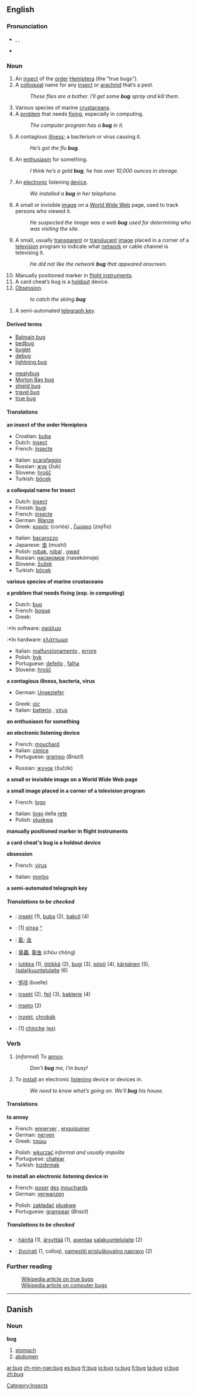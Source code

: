 {{see|Bug}}

==English==
{{wikipedia}}

===Pronunciation===
*{{AHD|bŭg}}, {{IPA|/bʌɡ/}}, {{SAMPA|/bVg/}}
*{{audio|en-us-bug.ogg|Audio (US)}}
*:{{IPAchar|[[Rhymes:English:-ʌɡ|Rhymes: -ʌɡ]]}}

===Noun===
{{en-noun}}

# An [[insect]] of the [[order]] [[Hemiptera]] (the "true bugs").
# A [[colloquial]] name for any [[insect]] or [[arachnid]] that’s a pest.
#: ''These flies are a bother. I’ll get some '''bug''' spray and kill them.''
# Various species of marine [[crustacean]]s.
# A [[problem]] that needs [[fixing]], especially in computing.
#: ''The computer program has a '''bug''' in it.''
# A contagious [[illness]]; a bacterium or virus causing it.
#: ''He’s got the flu '''bug'''.''
# An [[enthusiasm]] for something.
#: ''I think he’s a gold '''bug''', he has over 10,000 ounces in storage.''
# An [[electronic]] listening [[device]].
#: ''We installed a '''bug''' in her telephone.''
# A small or invisible [[image]] on a [[World Wide Web]] page, used to track persons who viewed it.
#: ''He suspected the image was a web '''bug''' used for determining who was visiting the site.''
# A small, usually [[transparent]] or [[translucent]] [[image]] placed in a corner of a [[television]] program to indicate what [[network]] or cable channel is televising it.
#: ''He did not like the network '''bug''' that appeared onscreen.''
# Manually positioned marker in [[flight instruments]].
# A card cheat’s bug is a [[holdout]] device.
# [[Obsession]].
#: ''to catch the skiing '''bug'''''

# A semi-automated [[telegraph key]].

====Derived terms====
{{top2}}
*[[Balmain bug]]
*[[bedbug]]
*[[buglet]]
*[[debug]]
*[[lightning bug]]
{{mid2}}
*[[mealybug]]
*[[Morton Bay bug]]
*[[shield bug]]
*[[travel bug]]
*[[true bug]]
{{bottom}}

====Translations====
'''an insect of the order Hemiptera'''
{{top}}
*Croatian: [[buba]] {{f}}
*Dutch: [[insect]] {{n}}
*French: [[insecte]] {{m}}
{{mid}}
*Italian: [[scarafaggio]] {{m}}
*Russian: [[жук]] (žuk) {{m}}
*Slovene: [[hrošč]] {{m}}
*Turkish: [[böcek]]
{{bottom}}

'''a colloquial name for insect'''
{{top}}
*Dutch: [[insect]] {{n}}
*Finnish: [[bugi]]
*French: [[insecte]] {{m}}
*German: [[Wanze]] {{f}}
*Greek: [[κοριός]] (coriós) {{m}}, [[ζωύφιο]] (zoýfio) {{n}}
{{mid}}
*Italian: [[bacarozzo]] {{m}}
*Japanese: [[虫]] (mushí)
*Polish: [[robak]], [[robal]] {{m}}, [[owad]] {{m}}
*Russian: [[насекомое]] (nasekómoje) {{n}}
*Slovene: [[žužek]] {{m}}
*Turkish: [[böcek]]
{{bottom}}

'''various species of marine crustaceans'''
{{top}}
{{mid}}
{{bottom}}

'''a problem that needs fixing (esp. in computing)'''
{{top}}
*Dutch: [[bug]] {{m}}
*French: [[bogue]] {{m}}
*Greek:
:*In software: [[σφάλμα]]  {{n}}
:*In hardware: [[ελάττωμα]] {{n}}
{{mid}}
*Italian: [[malfunzionamento]] {{m}}, [[errore]] {{m}}
*Polish: [[byk]] {{m}}
*Portuguese: [[defeito]] {{m}}, [[falha]] {{f}}
*Slovene: [[hrošč]] {{m}}
{{bottom}}

'''a contagious illness, bacteria, virus'''
{{top}}
*German: [[Ungeziefer]] {{n}}
{{mid}}
*Greek: [[ιός]] {{m}}
*Italian: [[batterio]] {{m}}, [[virus]] {{m}}
{{bottom}}

'''an enthusiasm for something'''
{{top}}
{{mid}}
{{bottom}}

'''an electronic listening device'''
{{top}}
*French: [[mouchard]] {{m}}
*Italian: [[cimice]] {{m}}
*Portuguese: [[grampo]] {{m}} (''Brazil'')
{{mid}}
*Russian: [[жучок]] (žučók) {{m}}
{{bottom}}

'''a small or invisible image on a World Wide Web page'''
{{top}}
{{mid}}
{{bottom}}

'''a small image placed in a corner of a television program'''
{{top}}
*French: [[logo]] {{m}}
{{mid}}
*Italian: [[logo]] della [[rete]]{{m}}
*Polish: [[pluskwa]] {{f}}
{{bottom}}

'''manually positioned marker in flight instruments'''
{{top}}
{{mid}}
{{bottom}}

'''a card cheat's bug is a holdout device'''
{{top}}
{{mid}}
{{bottom}}

'''obsession'''
{{top}}
*French: [[virus]] {{m}}
{{mid}}
*Italian: [[morbo]] {{m}}
{{bottom}}

'''a semi-automated telegraph key'''
{{top}}
{{mid}}
{{bottom}}

=====Translations to be checked=====
{{checktrans}}
*{{ttbc|Bosnian}}: [[insekt]] {{m}} (1), [[buba]] {{f}} (2), [[bakcil]] {{m}} (4)
*{{ttbc|Catalan}}: [1] [[xinxa]] {{f}} [[:ca:xinxa|^]]
*{{ttbc|CJK Characters}}: [[虱]]; [[虫]]
*{{ttbc|Chinese}}: [[臭蟲]], [[臭虫]] (chòu chóng)
*{{ttbc|Finnish}}: [[lutikka]] (1), [[ötökkä]] (2), [[bugi]] (3), [[pöpö]] (4), [[kärpänen]] (5), [[salakuuntelulaite|(sala)kuuntelulaite]] (6)
*{{ttbc|Korean}}: [[벌레]] (boelle)
*{{ttbc|Norwegian}}: [[insekt]] {{n}} (2), [[feil]] {{m}} (3), [[bakterie]] {{m}} (4)
*{{ttbc|Portuguese}}: [[inseto]] {{m}} (2)
*{{ttbc|Slovak}}: [[inzekt]], [[chrobák]] {{m}}
*{{ttbc|Spanish}}: [1] [[chinche]] {{f}} [[:es:chinche|(es)]]

===Verb===
{{en-infl-reg-consonant|bug||g|}}

# {{transitive}} (''informal'') To [[annoy]].
#: ''Don’t '''bug''' me, I’m busy!''
# {{transitive}} To [[install]] an electronic [[listening]] device or devices in.
#: ''We need to know what’s going on. We’ll '''bug''' his house.''

====Translations====
'''to annoy'''
{{top}}
*French: [[ennerver]] , [[enquiquiner]]
*German: [[nerven]]
*Greek: [[τρώω]]
{{mid}}
*Polish: [[wkurzać]] ''informal and usually impolite''
*Portuguese: [[chatear]]
*Turkish: [[kızdırmak]]
{{bottom}}

'''to install an electronic listening device in'''
{{top}}
*French: [[poser]] [[des]] [[mouchard]]s
*German: [[verwanzen]]
{{mid}}
*Polish: [[zakładać]] [[pluskwę]]
*Portuguese: [[grampear]] (''Brazil'')
{{bottom}}

=====Translations to be checked=====
{{checktrans}}
*{{ttbc|Finnish}}: [[häiritä]] (1), [[ärsyttää]] (1), [[asentaa]] [[salakuuntelulaite]] (2)
*{{ttbc|Slovene}}: [[živcirati]] (1, colloq), [[namestiti prisluškovalno napravo]] (2)

===Further reading===
: [[w:Hemiptera|Wikipedia article on true bugs]]
: [[w:computer bug|Wikipedia article on computer bugs]]

----

==Danish==

===Noun===
'''bug''' {{c}}

# [[stomach]]
# [[abdomen]]

[[Category:Insects]]

[[ar:bug]]
[[zh-min-nan:bug]]
[[es:bug]]
[[fr:bug]]
[[io:bug]]
[[ru:bug]]
[[fi:bug]]
[[ta:bug]]
[[vi:bug]]
[[zh:bug]]
